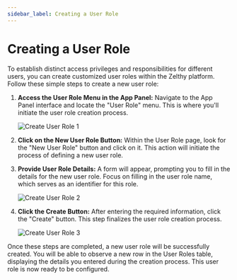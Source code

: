```yaml
---
sidebar_label: Creating a User Role
---
```


# Creating a User Role

To establish distinct access privileges and responsibilities for different users, you can create customized user roles within the Zelthy platform. Follow these simple steps to create a new user role:

1. **Access the User Role Menu in the App Panel:**
   Navigate to the App Panel interface and locate the "User Role" menu. This is where you'll initiate the user role creation process.

   ![Create User Role 1](/img/user-roles/creating-a-user-role1.png)

2. **Click on the New User Role Button:**
   Within the User Role page, look for the "New User Role" button and click on it. This action will initiate the process of defining a new user role.

3. **Provide User Role Details:**
   A form will appear, prompting you to fill in the details for the new user role. Focus on filling in the user role name, which serves as an identifier for this role.

   ![Create User Role 2](/img/user-roles/creating-a-user-role2.png)

4. **Click the Create Button:**
   After entering the required information, click the "Create" button. This step finalizes the user role creation process.

   ![Create User Role 3](/img/user-roles/creating-a-user-role3.png)

Once these steps are completed, a new user role will be successfully created. You will be able to observe a new row in the User Roles table, displaying the details you entered during the creation process. This user role is now ready to be configured.
